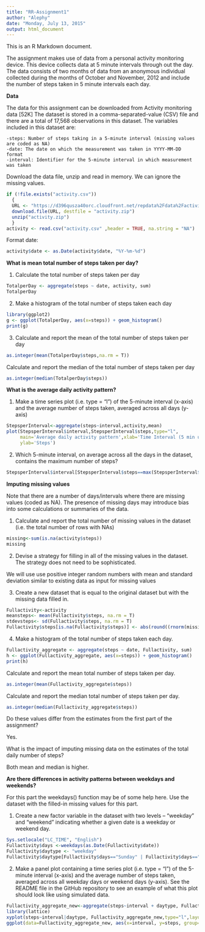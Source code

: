 ```yaml
---
title: "RR-Assignment1"
author: "Alephy"
date: "Monday, July 13, 2015"
output: html_document
---
```


This is an R Markdown document.

The assignment makes use of data from a personal activity monitoring device. This device collects data at 5 minute intervals through out the day. The data consists of two months of data from an anonymous individual collected during the months of October and November, 2012 and include the number of steps taken in 5 minute intervals each day.

**Data**

The data for this assignment can be downloaded from Activity monitoring data [52K]
The dataset is stored in a comma-separated-value (CSV) file and there are a total of 17,568 observations in this dataset. The variables included in this dataset are:

    -steps: Number of steps taking in a 5-minute interval (missing values are coded as NA)
    -date: The date on which the measurement was taken in YYYY-MM-DD format
    -interval: Identifier for the 5-minute interval in which measurement was taken

Download the data file, unzip and read in memory. We can ignore the missing values.

```r
if (!file.exists("activity.csv"))
  {
  URL <- "https://d396qusza40orc.cloudfront.net/repdata%2Fdata%2Factivity.zip"
  download.file(URL, destfile = "activity.zip")
  unzip("activity.zip")
  }
activity <- read.csv("activity.csv" ,header = TRUE, na.string = "NA")  
```
Format date:
```r
activity$date <- as.Date(activity$date, "%Y-%m-%d")
```
**What is mean total number of steps taken per day?**
  
  1. Calculate the total number of steps taken per day
```r
TotalperDay <- aggregate(steps ~ date, activity, sum) 
TotalperDay
```

  2. Make a histogram of the total number of steps taken each day
```r
library(ggplot2)
g <- ggplot(TotalperDay, aes(x=steps)) + geom_histogram()
print(g)
```

3. Calculate and report the mean of the total number of steps taken per day
```r
as.integer(mean(TotalperDay$steps,na.rm = T))
```

Calculate and report the median of the total number of steps taken per day
```r
as.integer(median(TotalperDay$steps))
```

**What is the average daily activity pattern?**

1. Make a time series plot (i.e. type = "l") of the 5-minute interval (x-axis) and the average number of steps taken, averaged across all days (y-axis)
```r
StepsperInterval<-aggregate(steps~interval,activity,mean)
plot(StepsperInterval$interval,StepsperInterval$steps,type="l",
     main='Average daily activity pattern',xlab='Time Interval (5 min units)',
     ylab='Steps')

```

2. Which 5-minute interval, on average across all the days in the dataset, contains the maximum number of steps?
```r
StepsperInterval$interval[StepsperInterval$steps==max(StepsperInterval$steps)]
```

**Imputing missing values**

Note that there are a number of days/intervals where there are missing values (coded as NA). The presence of missing days may introduce bias into some calculations or summaries of the data.

1. Calculate and report the total number of missing values in the dataset (i.e. the total number of rows with NAs)
```r
missing<-sum(is.na(activity$steps))
missing
```
2. Devise a strategy for filling in all of the missing values in the dataset. The strategy does not need to be sophisticated. 

We will use use positive integer random numbers with mean and standard deviation similar to existing data as input for missing values


3. Create a new dataset that is equal to the original dataset but with the missing data filled in.

```r
Fullactivity<-activity
meansteps<- mean(Fullactivity$steps, na.rm = T)
stdevsteps<- sd(Fullactivity$steps, na.rm = T)
Fullactivity$steps[is.na(Fullactivity$steps)] <- abs(round((rnorm(missing, meansteps, stdevsteps)),digits=0))
```

4. Make a histogram of the total number of steps taken each day.

```r
Fullactivity_aggregate <- aggregate(steps ~ date, Fullactivity, sum) 
h <- ggplot(Fullactivity_aggregate, aes(x=steps)) + geom_histogram()
print(h)
```


Calculate and report the mean total number of steps taken per day.
```r
as.integer(mean(Fullactivity_aggregate$steps))
```
Calculate and report the median total number of steps taken per day.
```r
as.integer(median(Fullactivity_aggregate$steps))
```

Do these values differ from the estimates from the first part of the assignment?

  Yes.

What is the impact of imputing missing data on the estimates of the total daily number of steps?
  
  Both mean and median is higher.

**Are there differences in activity patterns between weekdays and weekends?**

For this part the weekdays() function may be of some help here. Use the dataset with the filled-in missing values for this part.

1. Create a new factor variable in the dataset with two levels – “weekday” and “weekend” indicating whether a given date is a weekday or weekend day.

```r
Sys.setlocale("LC_TIME", "English")
Fullactivity$days <-weekdays(as.Date(Fullactivity$date))
Fullactivity$daytype <- "weekday"
Fullactivity$daytype[Fullactivity$days=="Sunday" | Fullactivity$days=="Saturday"  ] <- "weekend"
```

2. Make a panel plot containing a time series plot (i.e. type = "l") of the 5-minute interval (x-axis) and the average number of steps taken, averaged across all weekday days or weekend days (y-axis). See the README file in the GitHub repository to see an example of what this plot should look like using simulated data.
```r
Fullactivity_aggregate_new<-aggregate(steps~interval + daytype, Fullactivity, FUN=mean)
library(lattice)
xyplot(steps~interval|daytype, Fullactivity_aggregate_new,type="l",layout=c(1,2), ylab = "steps", xlab="Time Interval (5 min units)")
ggplot(data=Fullactivity_aggregate_new, aes(x=interval, y=steps, group=daytype, color=daytype)) + geom_line() + xlab("Time Interval (5 min units)") + ylab("steps") 
```
